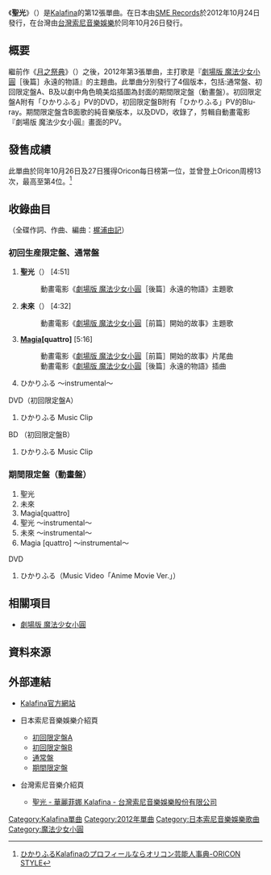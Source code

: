 {{Infobox song
| name           = 聖光
| type           = single
| artist         = [[Kalafina|Kalafina]]
| cover          = ひかりふる(初回生産限定盤A)(DVD付).jpg
| cover_size     = 240
| album          = 
| A-side         = ひかりふる
| B-side         = 未来<br/>[[Magia|Magia]][quattro]
| released       = 2012年10月24日
| format         = 
| recorded       = 2012年
| genre          = [[J-POP|J-POP]]（[[動畫歌曲|動畫歌曲]]）
| length         = 19分32秒（初回限定盤A・B、通常盤）<br/>29分19秒（期間限定盤）
| label          = [[SME_Records|SME Records]]<br/>SECL-1200（初回限定盤A）<br/>SECL-1202（初回限定盤B）<br/>SECL-1204（通常盤）<br/>SECL-1205（期間限定盤）
| writer         = [[梶浦由記|梶浦由記]]
| producer       = 
| certification  = 
| chart_position = 日間第1位（Oricon）<br/> 周間第4位（Oricon）
| prev_title     = [[月之祭典|月之祭典]]
| prev_year      = 2012
| next_title     = [[哈利路亞_(Kalafina單曲)|哈利路亞]]
| next_year      = 2013
}}
《'''聖光'''》（{{lang-ja|ひかりふる}}）是[[Kalafina|Kalafina]]的第12張單曲。在日本由[[SME_Records|SME Records]]於2012年10月24日發行，在台灣由[[台灣索尼音樂娛樂|台灣索尼音樂娛樂]]於同年10月26日發行。

==概要==
繼前作《[[月之祭典|月之祭典]]》（{{lang|ja|moonfesta〜ムーンフェスタ〜}}）之後，2012年第3張單曲，主打歌是『[[劇場版_魔法少女小圓|劇場版 魔法少女小圓]]［後篇］永遠的物語』的主題曲。此單曲分別發行了4個版本，包括:通常盤、初回限定盤A、B及以劇中角色曉美焰插圖為封面的期間限定盤（動畫盤）。初回限定盤A附有「ひかりふる」PV的DVD，初回限定盤B附有「ひかりふる」PV的Blu-ray。期間限定盤含B面歌的純音樂版本，以及DVD，收錄了，剪輯自動畫電影 『劇場版 魔法少女小圓』畫面的PV。

==發售成績==
此單曲於同年10月26日及27日獲得Oricon每日榜第一位，並曾登上Oricon周榜13次，最高至第4位。<ref>[http://www.oricon.co.jp/prof/artist/442690/products/music/988124/1/ ひかりふるKalafinaのプロフィールならオリコン芸能人事典-ORICON STYLE]</ref>

== 收錄曲目 ==
（全碟作詞、作曲、編曲：[[梶浦由記|梶浦由記]]）

=== 初回生産限定盤、通常盤 ===
# '''聖光'''（{{lang|ja|ひかりふる}}） [4:51]
#: 動畫電影《[[劇場版_魔法少女小圓|劇場版 魔法少女小圓]]［後篇］永遠的物語》主題歌
# '''未來'''（{{lang|ja|未来}}） [4:32]
#: 動畫電影《[[劇場版_魔法少女小圓|劇場版 魔法少女小圓]]［前篇］開始的故事》主題歌
# '''[[Magia|Magia]][quattro]''' [5:16]
#: 動畫電影《[[劇場版_魔法少女小圓|劇場版 魔法少女小圓]]［前篇］開始的故事》片尾曲
#: 動畫電影《[[劇場版_魔法少女小圓|劇場版 魔法少女小圓]]［後篇］永遠的物語》插曲
#ひかりふる 〜instrumental〜

DVD（初回限定盤A）
# ひかりふる Music Clip

BD （初回限定盤B）
# ひかりふる Music Clip

=== 期間限定盤（動畫盤） ===
# 聖光 
# 未來
# Magia[quattro]
# 聖光 〜instrumental〜
# 未來 〜instrumental〜
# Magia [quattro] 〜instrumental〜

; DVD
# ひかりふる（Music Video「Anime Movie Ver.」）

== 相關項目 ==
*[[劇場版_魔法少女小圓|劇場版 魔法少女小圓]]

== 資料來源 ==
{{Reflist}}

== 外部連結 ==
* {{ja}}[http://www.sonymusic.co.jp/Music/Info/kalafina/index.html Kalafina官方網站]

* {{ja}}日本索尼音樂娛樂介紹頁
** [http://www.sonymusic.co.jp/Music/Arch/SMER/kalafina/SECL-1200 初回限定盤A]{{dead link|date=2018年1月 |bot=InternetArchiveBot |fix-attempted=yes }}
** [https://web.archive.org/web/20160308224913/http://www.sonymusic.co.jp/Music/Arch/SMER/kalafina/SECL-1202/  初回限定盤B]
** [https://web.archive.org/web/20160308042633/http://www.sonymusic.co.jp/Music/Arch/SMER/kalafina/SECL-1204/ 通常盤]
** [http://www.sonymusic.co.jp/Music/Arch/SMER/kalafina/SECL-1205 期間限定盤]{{dead link|date=2018年1月 |bot=InternetArchiveBot |fix-attempted=yes }}

* {{zh-tw}} 台灣索尼音樂介紹頁
** [https://www.sonymusic.com.tw/main/album/%E8%81%96%E5%85%89-%E8%8F%AF%E9%BA%97%E8%8F%B2%E5%A8%9C-kalafina-kalafina 聖光 - 華麗菲娜 Kalafina - 台灣索尼音樂娛樂股份有限公司]{{dead link|date=2018年4月 |bot=InternetArchiveBot |fix-attempted=yes }}

{{Kalafina}}
{{魔法少女小圓}}

{{DEFAULTSORT:Hikaru Furu}}
[[Category:Kalafina單曲|Category:Kalafina單曲]]
[[Category:2012年單曲|Category:2012年單曲]]
[[Category:日本索尼音樂娛樂歌曲|Category:日本索尼音樂娛樂歌曲]]
[[Category:魔法少女小圓|Category:魔法少女小圓]]